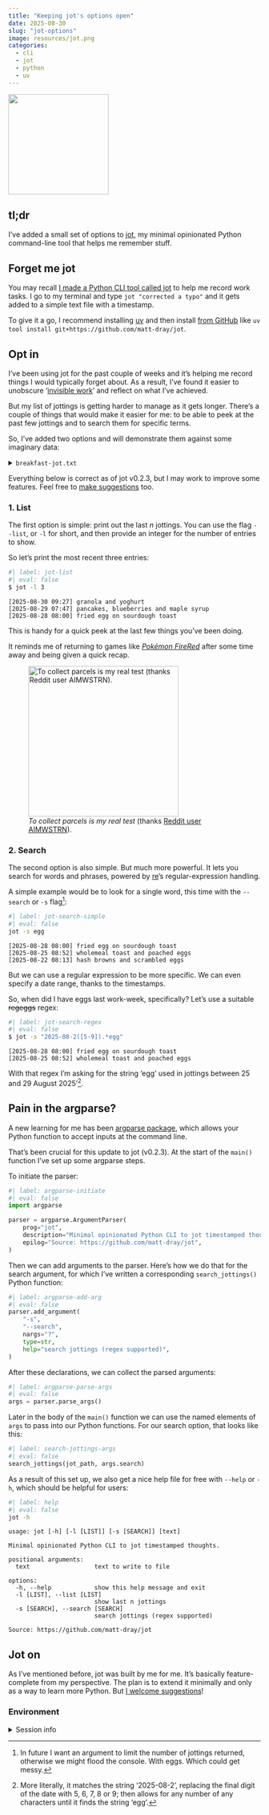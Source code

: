 ```yaml
---
title: "Keeping jot's options open"
date: 2025-08-30
slug: "jot-options"
image: resources/jot.png
categories:
  - cli
  - jot
  - python
  - uv
---
```


![](resources/jot.png){fig-align="left" fig-alt="Terribly drawn image of the word 'jot' in cursive with a pencil at the end of the letter 't'.  The dot of the letter 'i' is a red love heart." width='200px'}

## tl;dr

I've added a small set of options to [jot](https://github.com/matt-dray/jot), my minimal opinionated Python command-line tool that helps me remember stuff.

## Forget me jot

You may recall [I made a Python CLI tool called jot](https://www.rostrum.blog/posts/2025-08-25-jot/) to help me record work tasks. I go to my terminal and type `jot "corrected a typo"` and it gets added to a simple text file with a timestamp.

To give it a go, I recommend installing [uv](https://docs.astral.sh/uv/) and then install [from GitHub](https://github.com/matt-dray/jot) like `uv tool install git+https://github.com/matt-dray/jot`. 

## Opt in

I've been using jot for the past couple of weeks and it's helping me record things I would typically forget about. As a result, I've found it easier to unobscure '[invisible work](https://www.youtube.com/watch?v=HiF83i1OLOM)' and reflect on what I've achieved.

But my list of jottings is getting harder to manage as it gets longer. There's a couple of things that would make it easier for me: to be able to peek at the past few jottings and to search them for specific terms.

So, I've added two options and will demonstrate them against some imaginary data:

<details><summary>`breakfast-jot.txt`</summary>

```
[2025-08-30 09:27] granola and yoghurt
[2025-08-29 07:47] pancakes, blueberries and maple syrup
[2025-08-28 08:00] fried egg on sourdough toast
[2025-08-27 08:06] yoghurt and strawberries
[2025-08-26 08:19] strawberry jam on toast
[2025-08-25 08:52] wholemeal toast and poached eggs
[2025-08-24 09:15] muesli and milk
[2025-08-23 09:23] muesli with berries and milk
[2025-08-22 08:13] hash browns and scrambled eggs
[2025-08-21 07:48] granola and yoghurt
[2025-08-20 07:54] cereal and milk
```

Believe me, my actual breakfast is more boring than this. Also sometimes I have a hobbitesque second breakfast.

</details>

Everything below is correct as of jot v0.2.3, but I may work to improve some features. Feel free to [make suggestions](https://github.com/matt-dray/jot/issues) too.

### 1. List 

The first option is simple: print out the last _n_ jottings. You can use the flag `--list`, or `-l` for short, and then provide an integer for the number of entries to show.

So let's print the most recent three entries:

```sh
#| label: jot-list
#| eval: false
$ jot -l 3
```
```
[2025-08-30 09:27] granola and yoghurt
[2025-08-29 07:47] pancakes, blueberries and maple syrup
[2025-08-28 08:00] fried egg on sourdough toast
```

This is handy for a quick peek at the last few things you've been doing.

It reminds me of returning to games like [_Pokémon FireRed_](https://en.wikipedia.org/wiki/Pok%C3%A9mon_FireRed_and_LeafGreen) after some time away and being given a quick recap.

![_To collect parcels is my real test_ (thanks [Reddit user AIMWSTRN](https://www.reddit.com/r/pokemon/comments/f0m0ne/fire_redleaf_green_were_ahead_of_their_time/)).](resources/previously.png){fig-align="left" fig-alt="A greyscale screengrab of the game Pokemon FireRed showing a recap of what the player did before their last save. At the top it says 'previously on your quest'. At the bottom, 'here in Viridian City, Red obtained the item Oak's Parcel. In the centre is an image of the player's sprite in a Pokémart, facing the shopkeeper." width='300px'}

### 2. Search 

The second option is also simple. But much more powerful. It lets you search  for words and phrases, powered by [re](https://docs.python.org/3/library/re.html)'s regular-expression handling.

A simple example would be to look for a single word, this time with the `--search` or `-s` flag[^overload]:

```sh
#| label: jot-search-simple
#| eval: false
jot -s egg
```
```
[2025-08-28 08:00] fried egg on sourdough toast
[2025-08-25 08:52] wholemeal toast and poached eggs
[2025-08-22 08:13] hash browns and scrambled eggs
```

But we can use a regular expression to be more specific. We can even specify a date range, thanks to the timestamps. 

So, when did I have eggs last work-week, specifically? Let's use a suitable ~~regeggs~~ regex:

```sh
#| label: jot-search-regex
#| eval: false
$ jot -s "2025-08-2([5-9]).*egg"
```
```
[2025-08-28 08:00] fried egg on sourdough toast
[2025-08-25 08:52] wholemeal toast and poached eggs
```

With that regex I'm asking for the string 'egg' used in jottings between 25 and 29 August 2025'[^regeggs].

## Pain in the argparse?

A new learning for me has been [argparse package](https://docs.python.org/3/library/argparse.html), which allows your Python function to accept inputs at the command line.

That's been crucial for this update to jot (v0.2.3). At the start of the `main()` function I've set up some argparse steps.

To initiate the parser:

```python
#| label: argparse-initiate
#| eval: false
import argparse

parser = argparse.ArgumentParser(
    prog="jot",
    description="Minimal opinionated Python CLI to jot timestamped thoughts.",
    epilog="Source: https://github.com/matt-dray/jot",
)
```

Then we can add arguments to the parser. Here's how we do that for the search argument, for which I've written a corresponding `search_jottings()` Python function:

```python
#| label: argparse-add-arg
#| eval: false
parser.add_argument(
    "-s",
    "--search",
    nargs="?",
    type=str,
    help="search jottings (regex supported)",
)
```

After these declarations, we can collect the parsed arguments:

```python
#| label: argparse-parse-args
#| eval: false
args = parser.parse_args()
```

Later in the body of the `main()` function we can use the named elements of `args` to pass into our Python functions. For our search option, that looks like this:

```python
#| label: search-jottings-args
#| eval: false
search_jottings(jot_path, args.search)
```

As a result of this set up, we also get a nice help file for free with `--help` or `-h`, which should be helpful for users:

```sh
#| label: help
#| eval: false
jot -h
```
```
usage: jot [-h] [-l [LIST]] [-s [SEARCH]] [text]

Minimal opinionated Python CLI to jot timestamped thoughts.

positional arguments:
  text                  text to write to file

options:
  -h, --help            show this help message and exit
  -l [LIST], --list [LIST]
                        show last n jottings
  -s [SEARCH], --search [SEARCH]
                        search jottings (regex supported)

Source: https://github.com/matt-dray/jot
```

## Jot on

As I've mentioned before, jot was built by me for me. It's basically feature-complete from my perspective. The plan is to extend it minimally and only as a way to learn more Python. But [I welcome suggestions](https://github.com/matt-dray/jot/issues)!

### Environment {.appendix}

<details><summary>Session info</summary>
```r
cat(readLines("pyproject.toml"), sep = "\n")
```
</details>

[^regeggs]: More literally, it matches the string '2025-08-2', replacing the final digit of the date with 5, 6, 7, 8 or 9; then allows for any number of any characters until it finds the string 'egg'.
[^overload]: In future I want an argument to limit the number of jottings returned, otherwise we might flood the console. With eggs. Which could get messy.